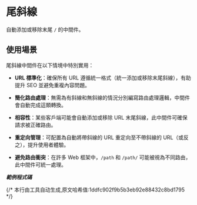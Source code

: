 # 尾斜線

自動添加或移除末尾 `/` 的中間件。

## 使用場景

尾斜線中間件在以下情境中特別實用：

- **URL 標準化**：確保所有 URL 遵循統一格式（統一添加或移除末尾斜線），有助提升 SEO 並避免重複內容問題。
  
- **簡化路由處理**：無需為有斜線和無斜線的情況分別編寫路由處理邏輯，中間件會自動完成這類轉換。

- **相容性**：某些客戶端可能會自動添加或移除 URL 末尾斜線，此中間件可確保請求被正確路由。

- **重定向管理**：可配置為自動將帶斜線的 URL 重定向至不帶斜線的 URL（或反之），提升使用者體驗。

- **避免路由衝突**：在許多 Web 框架中，`/path` 和 `/path/` 可能被視為不同路由，此中間件可統一處理。


_**範例程式碼**_

<Tabs>
<Tab label="main.rs">
<TrailingMainCode/>
</Tab>
<Tab label="Cargo.toml">
<TrailingCargoCode/>
</Tab>
</Tabs>
{/* 本行由工具自动生成,原文哈希值:1ddfc902f9b5b3eb92e88432c8bd1795 */}